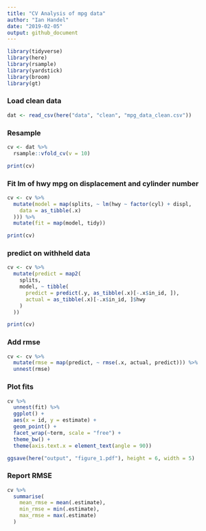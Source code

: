 ```yaml
---
title: "CV Analysis of mpg data"
author: "Ian Handel"
date: "2019-02-05"
output: github_document
---
```



```r
library(tidyverse)
library(here)
library(rsample)
library(yardstick)
library(broom)
library(gt)
```

### Load clean data

```r
dat <- read_csv(here("data", "clean", "mpg_data_clean.csv"))
```

### Resample

```r
cv <- dat %>%
  rsample::vfold_cv(v = 10)

print(cv)
```

### Fit lm of hwy mpg on displacement and cylinder number

```r
cv <- cv %>%
  mutate(model = map(splits, ~ lm(hwy ~ factor(cyl) + displ,
    data = as_tibble(.x)
  ))) %>%
  mutate(fit = map(model, tidy))

print(cv)
```

### predict on withheld data

```r
cv <- cv %>%
  mutate(predict = map2(
    splits,
    model, ~ tibble(
      predict = predict(.y, as_tibble(.x)[-.x$in_id, ]),
      actual = as_tibble(.x)[-.x$in_id, ]$hwy
    )
  ))

print(cv)
```

### Add rmse

```r
cv <- cv %>%
  mutate(rmse = map(predict, ~ rmse(.x, actual, predict))) %>%
  unnest(rmse)
```

### Plot fits

```r
cv %>%
  unnest(fit) %>%
  ggplot() +
  aes(x = id, y = estimate) +
  geom_point() +
  facet_wrap(~term, scale = "free") +
  theme_bw() +
  theme(axis.text.x = element_text(angle = 90))

ggsave(here("output", "figure_1.pdf"), height = 6, width = 5)
```

### Report RMSE

```r
cv %>%
  summarise(
    mean_rmse = mean(.estimate),
    min_rmse = min(.estimate),
    max_rmse = max(.estimate)
  )
```


